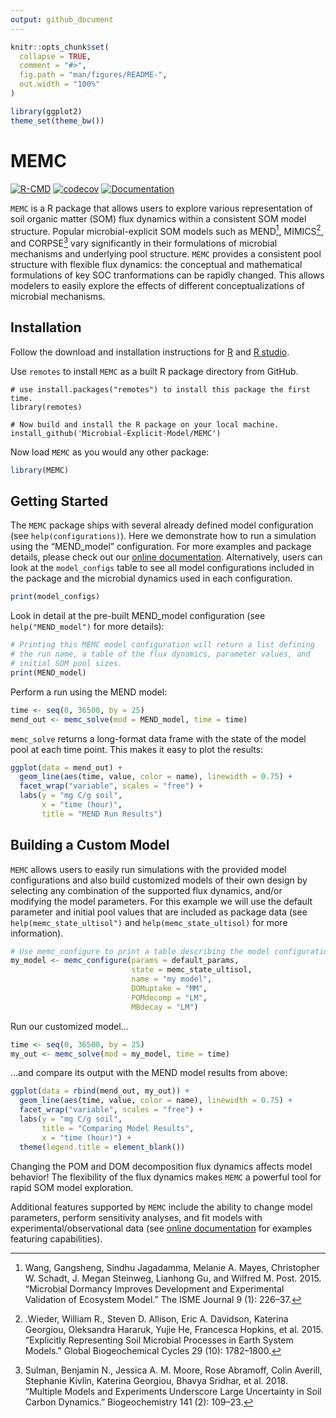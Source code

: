 ```yaml
---
output: github_document
---
```


<!-- README.md is generated from README.Rmd. Please edit that file -->

```r
knitr::opts_chunk$set(
  collapse = TRUE,
  comment = "#>",
  fig.path = "man/figures/README-",
  out.width = "100%"
)

library(ggplot2)
theme_set(theme_bw())
```

# MEMC

[![R-CMD](https://github.com/Microbial-Explicit-Model/MEMC/actions/workflows/rcmd.yml/badge.svg)](https://github.com/Microbial-Explicit-Model/MEMC/actions/workflows/rcmd.yml)
[![codecov](https://codecov.io/gh/Microbial-Explicit-Model/MEMC/branch/main/graph/badge.svg?token=MA69VLXPYP)](https://codecov.io/gh/Microbial-Explicit-Model/MEMC)
[![Documentation](https://github.com/Microbial-Explicit-Model/MEMC/actions/workflows/pkgdown.yaml/badge.svg)](https://github.com/Microbial-Explicit-Model/MEMC/actions/workflows/pkgdown.yaml)

`MEMC` is a R package that allows users to explore various
representation of soil organic matter (SOM) flux dynamics within a
consistent SOM model structure. Popular microbial-explicit SOM
models such as MEND^[Wang, Gangsheng, Sindhu Jagadamma, Melanie A.
Mayes, Christopher W. Schadt, J. Megan Steinweg, Lianhong Gu, and
Wilfred M. Post. 2015. “Microbial Dormancy Improves Development and
Experimental Validation of Ecosystem Model.” The ISME Journal 9 (1):
226–37.], MIMICS^[.Wieder, William R., Steven D. Allison, Eric A.
Davidson, Katerina Georgiou, Oleksandra Hararuk, Yujie He, Francesca
Hopkins, et al. 2015. “Explicitly Representing Soil Microbial Processes
in Earth System Models.” Global Biogeochemical Cycles 29 (10):
1782–1800.], and CORPSE^[Sulman, Benjamin N., Jessica A. M. Moore, Rose
Abramoff, Colin Averill, Stephanie Kivlin, Katerina Georgiou, Bhavya
Sridhar, et al. 2018. “Multiple Models and Experiments Underscore Large
Uncertainty in Soil Carbon Dynamics.” Biogeochemistry 141 (2): 109–23.]
vary significantly in their formulations of microbial mechanisms and
underlying pool structure. `MEMC` provides a consistent pool structure
with flexible flux dynamics: the conceptual and mathematical formulations
of key SOC tranformations can be rapidly changed. 
This allows modelers to easily explore the
effects of different conceptualizations of microbial mechanisms.  

## Installation

Follow the download and installation instructions for 
[R](https://cloud.r-project.org/) and 
[R studio](https://www.rstudio.com/products/rstudio/download/). 

Use `remotes` to install `MEMC` as a built R package directory from GitHub. 

```
# use install.packages("remotes") to install this package the first time.
library(remotes)

# Now build and install the R package on your local machine.
install_github('Microbial-Explicit-Model/MEMC') 
```

Now load `MEMC` as you would any other package: 

```r
library(MEMC)
```

## Getting Started

The `MEMC` package ships with several already defined model configuration
(see `help(configurations)`). Here we demonstrate how to run a simulation
using the "MEND_model" configuration. For more examples and package
details, please check out our [online
documentation](https://microbial-explicit-model.github.io/MEMC/).
Alternatively, users can look at the `model_configs` table to see all
model configurations included in the package and the microbial dynamics
used in each configuration. 

```r
print(model_configs)
```

Look in detail at the pre-built MEND_model configuration (see
`help("MEND_model")` for more details):

```r
# Printing this MEMC model configuration will return a list defining
# the run name, a table of the flux dynamics, parameter values, and 
# initial SOM pool sizes. 
print(MEND_model)
```

Perform a run using the MEND model:

```r
time <- seq(0, 36500, by = 25) 
mend_out <- memc_solve(mod = MEND_model, time = time)
```

`memc_solve` returns a long-format data frame with the state of the model
pool at each time point. This makes it easy to plot the results:

```r
ggplot(data = mend_out) + 
  geom_line(aes(time, value, color = name), linewidth = 0.75) + 
  facet_wrap("variable", scales = "free") + 
  labs(y = "mg C/g soil", 
       x = "time (hour)",
       title = "MEND Run Results")
```

## Building a Custom Model

`MEMC` allows users to easily run simulations with the provided model
configurations and also build customized models of their own design by
selecting any combination of the supported flux dynamics, and/or modifying
the model parameters. 
For this example we will use the default parameter and initial pool
values that are included as package data (see `help(memc_state_ultisol")`
and `help(memc_state_ultisol)` for more information).

```r
# Use memc_configure to print a table describing the model configuration 
my_model <- memc_configure(params = default_params, 
                           state = memc_state_ultisol, 
                           name = "my model", 
                           DOMuptake = "MM", 
                           POMdecomp = "LM", 
                           MBdecay = "LM")
```

Run our customized model...

```r
time <- seq(0, 36500, by = 25) 
my_out <- memc_solve(mod = my_model, time = time)
```

...and compare its output with the MEND model results from above: 

```r
ggplot(data = rbind(mend_out, my_out)) + 
  geom_line(aes(time, value, color = name), linewidth = 0.75) + 
  facet_wrap("variable", scales = "free") + 
  labs(y = "mg C/g soil", 
       title = "Comparing Model Results", 
       x = "time (hour)") +
  theme(legend.title = element_blank())
```

Changing the POM and DOM decomposition flux dynamics affects model
behavior! The flexibility of the flux dynamics makes `MEMC` a powerful
tool for rapid SOM model exploration. 

Additional features supported by `MEMC`
include the ability to change model parameters, perform sensitivity
analyses, and fit models with experimental/observational data (see
[online documentation](https://microbial-explicit-model.github.io/MEMC/)
for examples featuring capabilities).
